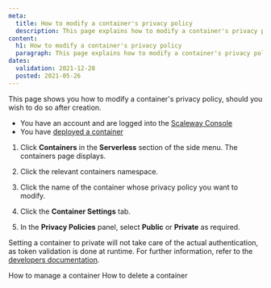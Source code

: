 ```yaml
---
meta:
  title: How to modify a container's privacy policy
  description: This page explains how to modify a container's privacy policy
content:
  h1: How to modify a container's privacy policy
  paragraph: This page explains how to modify a container's privacy policy
dates:
  validation: 2021-12-28
  posted: 2021-05-26
---
```


This page shows you how to modify a container's privacy policy, should you wish to do so after creation.

<Message type="requirement">

  - You have an account and are logged into the [Scaleway Console](https://console.scaleway.com)
  - You have [deployed a container](/compute/containers/how-to/deploy-a-container/)

</Message>


1. Click **Containers** in the **Serverless** section of the side menu. The containers page displays.

2. Click the relevant containers namespace. 

3. Click the name of the container whose privacy policy you want to modify.

4. Click the **Container Settings** tab.

5. In the **Privacy Policies** panel, select **Public** or **Private** as required.

<Message type="note">

  Setting a container to private will not take care of the actual authentication, as token validation is done at runtime. For further information, refer to the [developers documentation](https://developers.scaleway.com/en/products/containers/api/#authentication).

</Message>

<Navigation>
  <PreviousButton to="/compute/containers/how-to/manage-a-container/">How to manage a container</PreviousButton>
  <NextButton to="/compute/containers/how-to/delete-a-container/">How to delete a container</NextButton>
</Navigation>
